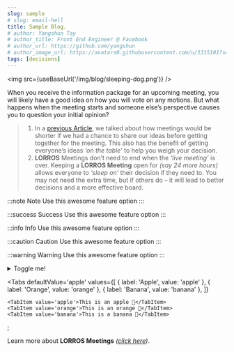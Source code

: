 ```yaml
---
slug: sample
# slug: email-hell
title: Sample Blog.
# author: Yangshun Tay
# author_title: Front End Engineer @ Facebook
# author_url: https://github.com/yangshun
# author_image_url: https://avatars0.githubusercontent.com/u/1315101?s=400&v=4
tags: [decisions]
---
```



<img src={useBaseUrl('/img/blog/sleeping-dog.png')} />

When you receive the information package for an upcoming meeting, you will likely have a good idea on how you will vote on any motions. But what happens when the meeting starts and someone else’s perspective causes you to question your initial opinion?

<!--truncate-->

> 1. In a [previous Article](https://mdxjs.com), we talked about how meetings would be shorter if we had a chance to share our ideas before getting together for the meeting. This also has the benefit of getting everyone’s ideas _‘on the table’_ to help you weigh your decision.
> 1. **LORROS** Meetings don’t need to end when the _‘live meeting’_ is over. Keeping a **LORROS Meeting** open for _(say 24 more hours)_ allows everyone to _‘sleep on’_ their decision if they need to. You may not need the extra time, but if others do – it will lead to better decisions and a more effective board.

:::note Note
Use this awesome feature option
:::

:::success Success
Use this awesome feature option
:::

:::info Info
Use this awesome feature option
:::

:::caution Caution
Use this awesome feature option
:::

:::warning Warning
Use this awesome feature option
:::

<details>
	<summary>Toggle me!</summary>
	<div>
		<div>This is the detailed content</div>
		<br />
		<details>
			<summary>Nested toggle! Some surprise inside...</summary>
			<div>😲😲😲😲😲</div>
		</details>
	</div>
</details>

<Tabs
	defaultValue='apple'
	values={[
		{ label: 'Apple', value: 'apple' },
		{ label: 'Orange', value: 'orange' },
		{ label: 'Banana', value: 'banana' },
	]}
>
	<TabItem value='apple'>This is an apple 🍎</TabItem>
	<TabItem value='orange'>This is an orange 🍊</TabItem>
	<TabItem value='banana'>This is a banana 🍌</TabItem>
</Tabs>
;

Learn more about **LORROS Meetings** _([click here](../docs/meetings/intro))_.
